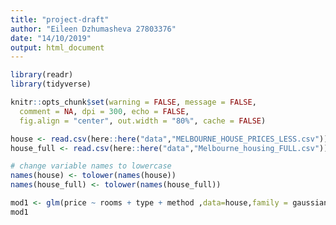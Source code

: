```yaml
---
title: "project-draft"
author: "Eileen Dzhumasheva 27803376"
date: "14/10/2019"
output: html_document
---
```


```r
library(readr)
library(tidyverse)
```

```r
knitr::opts_chunk$set(warning = FALSE, message = FALSE, 
  comment = NA, dpi = 300, echo = FALSE,
  fig.align = "center", out.width = "80%", cache = FALSE)
```

```r
house <- read.csv(here::here("data","MELBOURNE_HOUSE_PRICES_LESS.csv"))
house_full <- read.csv(here::here("data","Melbourne_housing_FULL.csv"))
```

```r
# change variable names to lowercase
names(house) <- tolower(names(house))
names(house_full) <- tolower(names(house_full))
```

```r
mod1 <- glm(price ~ rooms + type + method ,data=house,family = gaussian)
mod1
```

